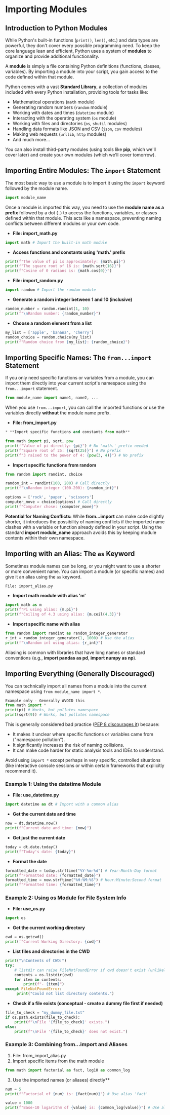 
# Importing Modules

## Introduction to Python Modules
    
<section id="extending-pythons-capabilities"></section>

While Python's built-in functions (`print()`, `len()`, etc.) and data types are powerful, they don't cover every possible programming need. To keep the core language lean and efficient, Python uses a system of **modules** to organize and provide additional functionality.

A **module** is simply a file containing Python definitions (functions, classes, variables). By importing a module into your script, you gain access to the code defined within that module.

Python comes with a vast **Standard Library**, a collection of modules included with every Python installation, providing tools for tasks like:

*   Mathematical operations (`math` module)
*   Generating random numbers (`random` module)
*   Working with dates and times (`datetime` module)
*   Interacting with the operating system (`os` module)
*   Working with files and directories (`os`, `shutil` modules)
*   Handling data formats like JSON and CSV (`json`, `csv` modules)
*   Making web requests (`urllib`, `http` modules)
*   And much more...

You can also install third-party modules (using tools like **pip**, which we'll cover later) and create your own modules (which we'll cover tomorrow).

## Importing Entire Modules: The `import` Statement
<section id="importing-entire-modules-the-import-statement"></section>


The most basic way to use a module is to import it using the `import` keyword followed by the module name.

```python
import module_name
```

Once a module is imported this way, you need to use the **module name as a prefix** followed by a dot (`.`) to access the functions, variables, or classes defined within that module. This acts like a namespace, preventing naming conflicts between different modules or your own code.


* **File: import_math.py**
```python
import math # Import the built-in math module
```
* **Access functions and constants using 'math.' prefix**
```python
print(f"The value of pi is approximately: {math.pi}")
print(f"The square root of 16 is: {math.sqrt(16)}")
print(f"Cosine of 0 radians is: {math.cos(0)}")
```
* **File: import_random.py**
```python
import random # Import the random module
```
* **Generate a random integer between 1 and 10 (inclusive)**
```python
random_number = random.randint(1, 10)
print(f"\nRandom number: {random_number}")
```
* **Choose a random element from a list**
```python
my_list = ['apple', 'banana', 'cherry']
random_choice = random.choice(my_list)
print(f"Random choice from {my_list}: {random_choice}")
```

## Importing Specific Names: The `from...import` Statement
<section id="importing-specific-names-the-from-import-statement"></section>

If you only need specific functions or variables from a module, you can import them directly into your current script's namespace using the `from...import` statement.

```python
from module_name import name1, name2, ...
```

When you use `from...import`, you can call the imported functions or use the variables directly **without** the module name prefix.


* **File: from_import.py**
```python
* **Import specific functions and constants from math**
```
```python
from math import pi, sqrt, pow
print(f"Value of pi directly: {pi}") # No 'math.' prefix needed
print(f"Square root of 25: {sqrt(25)}") # No prefix
print(f"3 raised to the power of 4: {pow(3, 4)}") # No prefix
```
* **Import specific functions from random**
```python
from random import randint, choice

random_int = randint(100, 200) # Call directly
print(f"\nRandom integer (100-200): {random_int}")

options = ['rock', 'paper', 'scissors']
computer_move = choice(options) # Call directly
print(f"Computer chose: {computer_move}")
```

**Potential for Naming Conflicts:** While **from...import** can make code slightly shorter, it introduces the possibility of naming conflicts if the imported name clashes with a variable or function already defined in your script. Using the standard **import module_name** approach avoids this by keeping module contents within their own namespace.

## Importing with an Alias: The `as` Keyword
<section id="importing-with-an-alias-the-as-keyword"></section>

Sometimes module names can be long, or you might want to use a shorter or more convenient name. You can import a module (or specific names) and give it an alias using the `as` keyword.

```python
File: import_alias.py
```
* **Import math module with alias 'm'**
```python
import math as m
print(f"Pi using alias: {m.pi}")
print(f"Ceiling of 4.3 using alias: {m.ceil(4.3)}")
```
* **Import specific name with alias**
```python
from random import randint as random_integer_generator
r_int = random_integer_generator(1, 1000) # Use the alias
print(f"\nRandom int using alias: {r_int}")
```

Aliasing is common with libraries that have long names or standard conventions (e.g., **import pandas as pd**, **import numpy as np**).

## Importing Everything (Generally Discouraged)
<section id="importing-everything-generally-discouraged"></section>

You can technically import all names from a module into the current namespace using `from module_name import *`.

```python
Example only - Generally AVOID this
from math import *
print(pi) # Works, but pollutes namespace
print(sqrt(9)) # Works, but pollutes namespace
```

This is generally considered bad practice ([PEP 8 discourages it](https://peps.python.org/pep-0008/#imports)) because:

*   It makes it unclear where specific functions or variables came from ("namespace pollution").
*   It significantly increases the risk of naming collisions.
*   It can make code harder for static analysis tools and IDEs to understand.

Avoid using `import *` except perhaps in very specific, controlled situations (like interactive console sessions or within certain frameworks that explicitly recommend it).

### Example 1: Using the **datetime** Module

* **File: use_datetime.py**
```python
import datetime as dt # Import with a common alias
```
* **Get the current date and time**
```python
now = dt.datetime.now()
print(f"Current date and time: {now}")
```
* **Get just the current date**
```python
today = dt.date.today()
print(f"Today's date: {today}")
```
* **Format the date**
```python
formatted_date = today.strftime("%Y-%m-%d") # Year-Month-Day format
print(f"Formatted date: {formatted_date}")
formatted_time = now.strftime("%H:%M:%S") # Hour:Minute:Second format
print(f"Formatted time: {formatted_time}")
```

### Example 2: Using **os** Module for File System Info
* **File: use_os.py**
```python
import os
```
* **Get the current working directory**
```python
cwd = os.getcwd()
print(f"Current Working Directory: {cwd}")
```
* **List files and directories in the CWD**
```python
print("\nContents of CWD:")
try:
    # listdir can raise FileNotFoundError if cwd doesn't exist (unlikely for getcwd result)
    contents = os.listdir(cwd)
    for item in contents:
        print(f"- {item}")
except FileNotFoundError:
     print("Could not list directory contents.")
```
* **Check if a file exists (conceptual - create a dummy file first if needed)**
```python
file_to_check = "my_dummy_file.txt"
if os.path.exists(file_to_check):
    print(f"\nFile '{file_to_check}' exists.")
else:
    print(f"\nFile '{file_to_check}' does not exist.")
```

### Example 3: Combining **from...import** and Aliases
1. File: from_import_alias.py
2. Import specific items from the math module
```python
from math import factorial as fact, log10 as common_log
```
3. Use the imported names (or aliases) directly**
```python
num = 5
print(f"Factorial of {num} is: {fact(num)}") # Use alias 'fact'
```
```python
value = 1000
print(f"Base-10 logarithm of {value} is: {common_log(value)}") # Use alias 'common_log'
```


<section id="Quiz-time"></section>

<Quiz questions={pythonQuiz} />